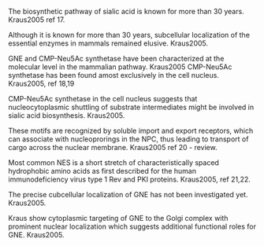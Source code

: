 The biosynthetic pathway of sialic acid is known for more than 30
years.
Kraus2005 ref 17.

Although it is known for more than 30 years, subcellular
localization of the essential enzymes in mammals remained
elusive.
Kraus2005.

GNE and CMP-Neu5Ac synthetase have been characterized at the
molecular level in the mammalian pathway.
Kraus2005
CMP-Neu5Ac synthetase has been found amost exclusively in the
cell nucleus.
Kraus2005, ref 18,19

CMP-Neu5Ac synthetase in the cell nucleus suggests that
nucleocytoplasmic shuttling of substrate intermediates might be
involved in sialic acid biosynthesis.
Kraus2005.

These motifs are recognized by soluble import and export
receptors, which can associate with nucleoprorings in the NPC,
thus leading to transport of cargo across the nuclear membrane.
Kraus2005 ref 20 - review.

Most common NES is a short stretch of characteristically spaced
hydrophobic amino acids as first described for the human
immunodeficiency virus type 1 Rev and PKI proteins.
Kraus2005, ref 21,22.

The precise cubcellular localization of GNE has not been
investigated yet.
Kraus2005.

Kraus show cytoplasmic targeting of GNE to the Golgi complex with
prominent nuclear localization which suggests additional
functional roles for GNE.
Kraus2005.
